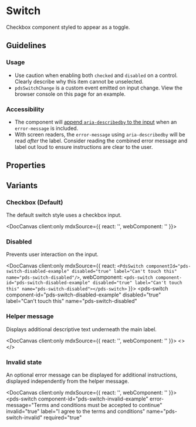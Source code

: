 
# Switch

Checkbox component styled to appear as a toggle.

## Guidelines

### Usage

- Use caution when enabling both `checked` and `disabled` on a control. Clearly describe why this item cannot be unselected.
- `pdsSwitchChange` is a custom event emitted on input change. View the browser console on this page for an example.

### Accessibility

- The component will [append `aria-describedby` to the input](https://developer.mozilla.org/en-US/docs/Web/Accessibility/ARIA/Attributes/aria-describedby) when an `error-message` is included.
- With screen readers, the `error-message` using `aria-describedby` will be read *after* the label. Consider reading the combined error message and label out loud to ensure instructions are clear to the user.

## Properties

<DocArgsTable componentName="pds-switch" docSource={components} />

## Variants

### Checkbox (Default)

The default switch style uses a checkbox input.

<DocCanvas client:only
  mdxSource={{
    react: '<PdsSwitch componentId="pds-switch-default-example" label="Default Switch" name="pds-switch-default" />',
    webComponent: '<pds-switch component-id="pds-switch-default-example" label="Default Switch" name="pds-switch-default"></pds-switch>'
  }}>
  <div>
    <pds-switch
      component-id="pds-switch-default-example"
      label="Default Switch"
      name="pds-switch-default"
    ></pds-switch>
  </div>
</DocCanvas>

### Disabled

Prevents user interaction on the input.

<DocCanvas client:only
  mdxSource={{
    react: `<PdsSwitch componentId="pds-switch-disabled-example" disabled="true" label="Can't touch this" name="pds-switch-disabled"/>`,
    webComponent: `<pds-switch component-id="pds-switch-disabled-example" disabled="true" label="Can't touch this" name="pds-switch-disabled"></pds-switch>`
}}>
  <pds-switch
    component-id="pds-switch-disabled-example"
    disabled="true"
    label="Can't touch this"
    name="pds-switch-disabled"
  ></pds-switch>
</DocCanvas>

### Helper message

Displays additional descriptive text underneath the main label.

<DocCanvas client:only
  mdxSource={{
    react: '<PdsSwitch componentId="pds-switch-helper-example" helperMessage="Save my login details for next time." label="Remember me" name="pds-switch-helper"/>',
    webComponent: '<pds-switch component-id="pds-switch-helper-example" helper-message="Save my login details for next time." label="Remember me" name="pds-switch-helper"></pds-switch>'
  }}>
  <>
    <pds-switch
      component-id="pds-switch-helper-example"
      helper-message="Save my login details for next time."
      label="Remember me"
      name="pds-switch-helper"
    ></pds-switch>
  </>
</DocCanvas>

### Invalid state

An optional error message can be displayed for additional instructions, displayed independently from the helper message.

<DocCanvas client:only
  mdxSource={{
    react: '<PdsSwitch componentId="pds-switch-invalid-example" errorMessage="Terms and conditions must be accepted to continue" invalid="true" label="I agree to the terms and conditions" name="pds-switch-invalid" required="true"/>',
    webComponent: '<pds-switch component-id="pds-switch-invalid-example" error-message="Terms and conditions must be accepted to continue" invalid="true" label="I agree to the terms and conditions" name="pds-switch-invalid" required="true"></pds-switch>'
}}>
  <pds-switch
    component-id="pds-switch-invalid-example"
    error-message="Terms and conditions must be accepted to continue"
    invalid="true"
    label="I agree to the terms and conditions"
    name="pds-switch-invalid"
    required="true"
  ></pds-switch>
</DocCanvas>
